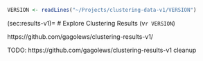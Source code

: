 ```r
VERSION <- readLines("~/Projects/clustering-data-v1/VERSION")
```

(sec:results-v1)=
# Explore Clustering Results (v`r VERSION`)

https://github.com/gagolews/clustering-results-v1/


TODO: https://github.com/gagolews/clustering-results-v1 cleanup



